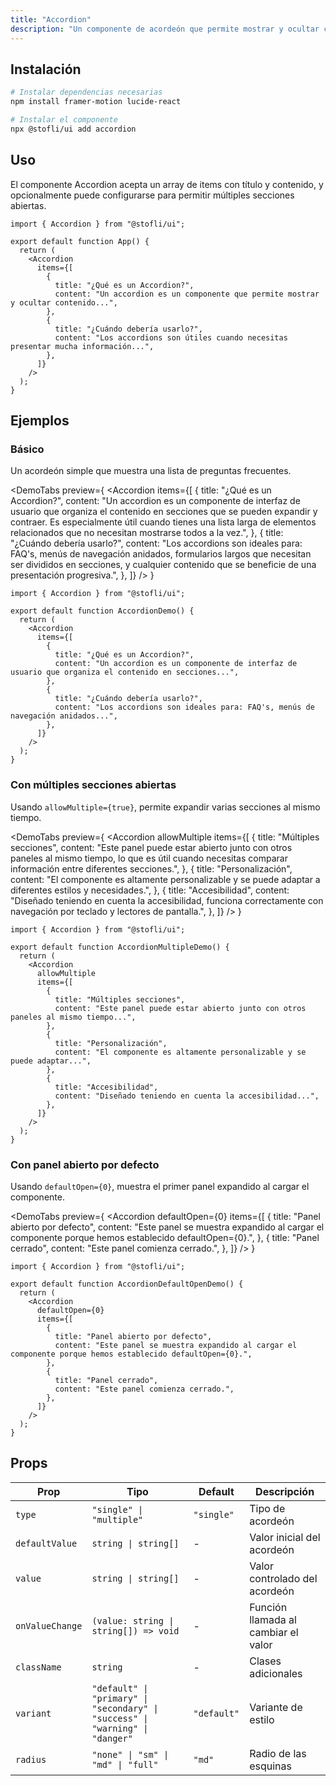 ```yaml
---
title: "Accordion"
description: "Un componente de acordeón que permite mostrar y ocultar contenido de manera interactiva."
---
```


## Instalación

```bash
# Instalar dependencias necesarias
npm install framer-motion lucide-react

# Instalar el componente
npx @stofli/ui add accordion
```

## Uso

El componente Accordion acepta un array de items con título y contenido, y opcionalmente puede configurarse para permitir múltiples secciones abiertas.

```tsx
import { Accordion } from "@stofli/ui";

export default function App() {
  return (
    <Accordion
      items={[
        {
          title: "¿Qué es un Accordion?",
          content: "Un accordion es un componente que permite mostrar y ocultar contenido...",
        },
        {
          title: "¿Cuándo debería usarlo?",
          content: "Los accordions son útiles cuando necesitas presentar mucha información...",
        },
      ]}
    />
  );
}
```

## Ejemplos

### Básico

Un acordeón simple que muestra una lista de preguntas frecuentes.

<DemoTabs
  preview={
    <Accordion
      items={[
        {
          title: "¿Qué es un Accordion?",
          content: "Un accordion es un componente de interfaz de usuario que organiza el contenido en secciones que se pueden expandir y contraer. Es especialmente útil cuando tienes una lista larga de elementos relacionados que no necesitan mostrarse todos a la vez.",
        },
        {
          title: "¿Cuándo debería usarlo?",
          content: "Los accordions son ideales para: FAQ's, menús de navegación anidados, formularios largos que necesitan ser divididos en secciones, y cualquier contenido que se beneficie de una presentación progresiva.",
        },
      ]}
    />
  }
>
```tsx
import { Accordion } from "@stofli/ui";

export default function AccordionDemo() {
  return (
    <Accordion
      items={[
        {
          title: "¿Qué es un Accordion?",
          content: "Un accordion es un componente de interfaz de usuario que organiza el contenido en secciones...",
        },
        {
          title: "¿Cuándo debería usarlo?",
          content: "Los accordions son ideales para: FAQ's, menús de navegación anidados...",
        },
      ]}
    />
  );
}
```
</DemoTabs>

### Con múltiples secciones abiertas

Usando `allowMultiple={true}`, permite expandir varias secciones al mismo tiempo.

<DemoTabs
  preview={
    <Accordion
      allowMultiple
      items={[
        {
          title: "Múltiples secciones",
          content: "Este panel puede estar abierto junto con otros paneles al mismo tiempo, lo que es útil cuando necesitas comparar información entre diferentes secciones.",
        },
        {
          title: "Personalización",
          content: "El componente es altamente personalizable y se puede adaptar a diferentes estilos y necesidades.",
        },
        {
          title: "Accesibilidad",
          content: "Diseñado teniendo en cuenta la accesibilidad, funciona correctamente con navegación por teclado y lectores de pantalla.",
        },
      ]}
    />
  }
>
```tsx
import { Accordion } from "@stofli/ui";

export default function AccordionMultipleDemo() {
  return (
    <Accordion
      allowMultiple
      items={[
        {
          title: "Múltiples secciones",
          content: "Este panel puede estar abierto junto con otros paneles al mismo tiempo...",
        },
        {
          title: "Personalización",
          content: "El componente es altamente personalizable y se puede adaptar...",
        },
        {
          title: "Accesibilidad",
          content: "Diseñado teniendo en cuenta la accesibilidad...",
        },
      ]}
    />
  );
}
```
</DemoTabs>

### Con panel abierto por defecto

Usando `defaultOpen={0}`, muestra el primer panel expandido al cargar el componente.

<DemoTabs
  preview={
    <Accordion
      defaultOpen={0}
      items={[
        {
          title: "Panel abierto por defecto",
          content: "Este panel se muestra expandido al cargar el componente porque hemos establecido defaultOpen={0}.",
        },
        {
          title: "Panel cerrado",
          content: "Este panel comienza cerrado.",
        },
      ]}
    />
  }
>
```tsx
import { Accordion } from "@stofli/ui";

export default function AccordionDefaultOpenDemo() {
  return (
    <Accordion
      defaultOpen={0}
      items={[
        {
          title: "Panel abierto por defecto",
          content: "Este panel se muestra expandido al cargar el componente porque hemos establecido defaultOpen={0}.",
        },
        {
          title: "Panel cerrado",
          content: "Este panel comienza cerrado.",
        },
      ]}
    />
  );
}
```
</DemoTabs>

## Props

| Prop          | Tipo                                          | Default     | Descripción                                    |
| ------------- | --------------------------------------------- | ----------- | ---------------------------------------------- |
| `type`        | `"single" \| "multiple"`                     | `"single"`  | Tipo de acordeón                              |
| `defaultValue`| `string \| string[]`                         | -           | Valor inicial del acordeón                     |
| `value`       | `string \| string[]`                         | -           | Valor controlado del acordeón                  |
| `onValueChange`| `(value: string \| string[]) => void`       | -           | Función llamada al cambiar el valor           |
| `className`   | `string`                                     | -           | Clases adicionales                             |
| `variant`     | `"default" \| "primary" \| "secondary" \| "success" \| "warning" \| "danger"` | `"default"` | Variante de estilo |
| `radius`      | `"none" \| "sm" \| "md" \| "full"`          | `"md"`      | Radio de las esquinas                         |
